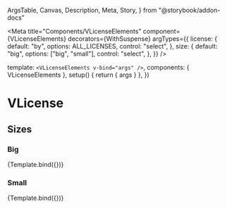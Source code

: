   ArgsTable,
  Canvas,
  Description,
  Meta,
  Story,
} from "@storybook/addon-docs"


<Meta
  title="Components/VLicenseElements"
  component={VLicenseElements}
  decorators={WithSuspense}
  argTypes={{
    license: {
      default: "by",
      options: ALL_LICENSES,
      control: "select",
    },
    size: {
      default: "big",
      options: ["big", "small"],
      control: "select",
    },
  }}
/>

  template: `<VLicenseElements v-bind="args" />`,
  components: { VLicenseElements },
  setup() {
    return { args }
  },
})

# VLicense

<Description of={VLicenseElements} />

<ArgsTable of={VLicenseElements} />

## Sizes

### Big

<Canvas>
  <Story
    name="Big"
    args={{
      license: "by-nc-nd",
    }}
  >
    {Template.bind({})}
  </Story>
</Canvas>

### Small

<Canvas>
  <Story
    name="Small"
    args={{
      license: "by-nc-nd",
      size: "small",
    }}
  >
    {Template.bind({})}
  </Story>
</Canvas>
